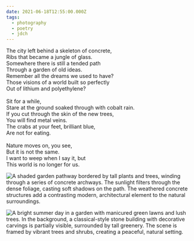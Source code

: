 ```yaml
---
date: 2021-06-18T12:55:00.000Z
tags:
  - photography
  - poetry
  - jdch
---
```

The city left behind a skeleton of concrete,<br/>
Ribs that became a jungle of glass.<br/>
Somewhere there is still a tended path<br/>
Through a garden of old ideas.<br/>
Remember all the dreams we used to have?<br/>
Those visions of a world built so perfectly<br/>
Out of lithium and polyethylene?<br/><br/>
Sit for a while,<br/>
Stare at the ground soaked through with cobalt rain.<br/>
If you cut through the skin of the new trees,<br/>
You will find metal veins.<br/>
The crabs at your feet, brilliant blue,<br/>
Are not for eating.<br/><br/>
Nature moves on, you see,<br/>
But it is not the same.<br/>
I want to weep when I say it, but<br/>
This world is no longer for us.

![A shaded garden pathway bordered by tall plants and trees, winding through a series of concrete archways. The sunlight filters through the dense foliage, casting soft shadows on the path. The weathered concrete structures add a contrasting modern, architectural element to the natural surroundings.](/assets/photos/20210618-IMG_4285.jpg)

![A bright summer day in a garden with manicured green lawns and lush trees. In the background, a classical-style stone building with decorative carvings is partially visible, surrounded by tall greenery. The scene is framed by vibrant trees and shrubs, creating a peaceful, natural setting.](/assets/photos/20210618-IMG_4292.jpg)